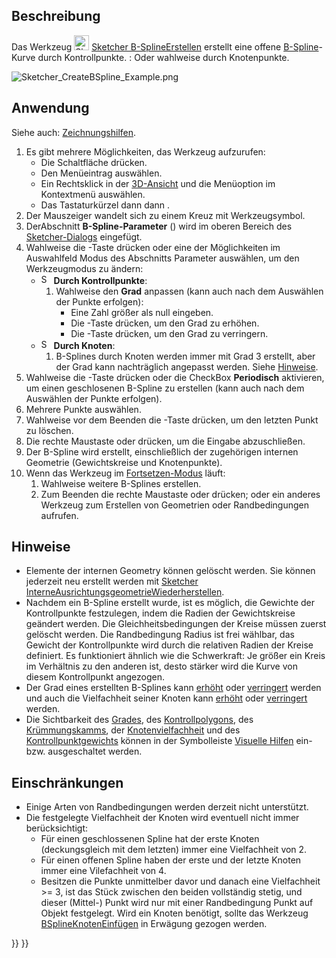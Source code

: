 <languages/>

{{Docnav/de
|[[Sketcher_CreateArcSlot/de|BogennutErstellen]]
|[[Sketcher_CreatePeriodicBSpline/de|GeschlossenenB-SplineDurchKontrollpunkteErstellen]]
|[[Sketcher_Workbench/de|Sketcher]]
|IconL=Sketcher_CreateArcSlot.svg
|IconR=Sketcher_CreatePeriodicBSpline.svg
|IconC=Workbench_Sketcher.svg
}}

{{GuiCommand/de
|Name=Sketcher CreateBSpline
|Name/de=Sketcher B-SplineErstellen
|MenuLocation=Skizze → Geometrien → B-Spline
|Workbenches=[[Sketcher_Workbench/de|Sketcher]]
|Shortcut={{KEY|G}} {{KEY|B}} {{KEY|B}}
|Version=0.17
|SeeAlso=[[Sketcher_CreatePeriodicBSpline/de|Sketcher GeschlossenenB-SplineErstellen]]
}}

<span id="Description"></span>
==Beschreibung==

Das Werkzeug [[Image:Sketcher_CreateBSpline.svg|24px]] [[Sketcher_CreateBSpline/de|Sketcher B-SplineErstellen]] erstellt eine offene [[B-Splines/de|B-Spline]]-Kurve durch Kontrollpunkte. {{Version/de|1.0}}: Oder wahlweise durch Knotenpunkte.

[[Image:Sketcher_CreateBSpline_Example.png]]
{{Caption|Eine B-Spline-Kurve (weiß), festgelegt durch 4 Kontrollpunkte.<br>
Das Kontrollpolygon (grün) verbindet die Kontrollpunkte (markiert mit dunkelgelben Gewichtskreisen).<br>
Die Zahl 3 (grün, ohne Klammern) in der Mitte repräsentiert den [[Sketcher_BSplineIncreaseDegree/de#Beschreibung|Grad]] des B-Splines.<br>
Die Zahlen (1) und (4) (grün, in runden Klammern) repräsentieren die [[Sketcher_BSplineDecreaseKnotMultiplicity/de#Beschreibung|Vielfachheit]] der Knotenpunkte.<br>
Die Zahlen [1.00] (grün, in eckigen Klammern) repräsentieren die Gewichte der Kontrollpunkte.}}

<span id="Usage"></span>
==Anwendung==

Siehe auch: [[Sketcher_Workbench/de#Zeichnungshilfen|Zeichnungshilfen]].

# Es gibt mehrere Möglichkeiten, das Werkzeug aufzurufen:
#* Die Schaltfläche {{Button|[[Image:Sketcher_CreateBSpline.svg|16px]] [[Sketcher_CreateBSpline/de|B-Spline]]}} drücken.
#* Den Menüeintrag {{MenuCommand|Skizze → Geometrien → [[Image:Sketcher_CreateBSpline.svg|16px]] B-Spline}} auswählen.
#* Ein Rechtsklick in der [[3D_View/de|3D-Ansicht]] und die Menüoption {{MenuCommand|[[Image:Sketcher_CreateBSpline.svg|16px]] B-Spline}} im Kontextmenü auswählen. {{Version/de|1.0}}
#* Das Tastaturkürzel {{KEY|G}} dann {{KEY|B}} dann {{KEY|B}}.
# Der Mauszeiger wandelt sich zu einem Kreuz mit Werkzeugsymbol.
# DerAbschnitt '''B-Spline-Parameter''' ({{Version/de|1.0}})  wird im oberen Bereich des [[Sketcher_Dialog/de|Sketcher-Dialogs]] eingefügt.
# Wahlweise die {{KEY|M}}-Taste drücken oder eine der Möglichkeiten im Auswahlfeld Modus des Abschnitts Parameter auswählen, um den Werkzeugmodus zu ändern:
#* [[Image:Sketcher_CreateBSpline.svg|16px]] '''Durch Kontrollpunkte''':
#*# Wahlweise den '''Grad''' anpassen (kann auch nach dem Auswählen der Punkte erfolgen):
#*#* Eine Zahl größer als null eingeben.
#*#* Die {{KEY|U}}-Taste drücken, um den Grad zu erhöhen.
#*#* Die {{KEY|J}}-Taste drücken, um den Grad zu verringern.
#* [[Image:Sketcher_CreateBSplineByInterpolation.svg|16px]] '''Durch Knoten''': {{Version/de|1.0}}
#*# B-Splines durch Knoten werden immer mit Grad 3 erstellt, aber der Grad kann nachträglich angepasst werden. Siehe [[#Hinweise|Hinweise]].
# Wahlweise die {{KEY|R}}-Taste drücken oder die CheckBox  '''Periodisch''' aktivieren, um einen geschlosenen B-Spline zu erstellen (kann auch nach dem Auswählen der Punkte erfolgen). {{Version/de|1.0}}
# Mehrere Punkte auswählen.
# Wahlweise vor dem Beenden die {{KEY|F}}-Taste drücken,  um den letzten Punkt zu löschen.
# Die rechte Maustaste oder {{KEY|Esc}} drücken, um die Eingabe abzuschließen.
# Der B-Spline wird erstellt, einschließlich der zugehörigen internen Geometrie (Gewichtskreise und Knotenpunkte).
# Wenn das Werkzeug im [[Sketcher_Workbench/de#Fortsetzen-Modi|Fortsetzen-Modus]] läuft:
## Wahlweise weitere B-Splines erstellen.
## Zum Beenden die rechte Maustaste oder {{KEY|Esc}} drücken; oder ein anderes Werkzeug zum Erstellen von Geometrien oder Randbedingungen aufrufen.

<span id="Notes"></span>
==Hinweise==

* Elemente der internen Geometry können gelöscht werden. Sie können jederzeit neu erstellt werden mit [[Sketcher_RestoreInternalAlignmentGeometry/de|Sketcher InterneAusrichtungsgeometrieWiederherstellen]].
* Nachdem ein B-Spline erstellt wurde, ist es möglich, die Gewichte der Kontrollpunkte festzulegen, indem die Radien der Gewichtskreise geändert werden. Die Gleichheitsbedingungen der Kreise müssen zuerst gelöscht werden. Die Randbedingung Radius ist frei wählbar, das Gewicht der Kontrollpunkte wird durch die relativen Radien der Kreise definiert. Es funktioniert ähnlich wie die Schwerkraft: Je größer ein Kreis im Verhältnis zu den anderen ist, desto stärker wird die Kurve von diesem Kontrollpunkt angezogen.
* Der Grad eines erstellten B-Splines kann [[Sketcher_BSplineIncreaseDegree/de|erhöht]] oder [[Sketcher_BSplineDecreaseDegree/de|verringert]] werden und auch die Vielfachheit seiner Knoten kann [[Sketcher_BSplineIncreaseKnotMultiplicity/de|erhöht]] oder [[Sketcher_BSplineIncreaseKnotMultiplicity/de|verringert]] werden.
* Die Sichtbarkeit des [[Sketcher_BSplineDegree/de|Grades]], des [[Sketcher_BSplinePolygon/de|Kontrollpolygons]], des [[Sketcher_BSplineComb/de|Krümmungskamms]], der [[Sketcher_BSplineKnotMultiplicity/de|Knotenvielfachheit]] und des [[Sketcher_BSplinePoleWeight/de|Kontrollpunktgewichts]] können in der Symbolleiste [[Sketcher_Workbench/de#Visuelle Hilfen|Visuelle Hilfen]] ein- bzw. ausgeschaltet werden.

<span id="Limitations"></span>
==Einschränkungen==

* Einige Arten von Randbedingungen werden derzeit nicht unterstützt.
* Die festgelegte Vielfachheit der Knoten wird eventuell nicht immer berücksichtigt:
** Für einen geschlossenen Spline hat der erste Knoten (deckungsgleich mit dem letzten) immer eine Vielfachheit von 2.
** Für einen offenen Spline haben der erste und der letzte Knoten immer eine Vilefachheit von 4.
** Besitzen die Punkte unmittelber davor und danach eine Vielfachheit >= 3, ist das Stück zwischen den beiden vollständig stetig, und dieser (Mittel-) Punkt wird nur mit einer Randbedingung Punkt auf Objekt festgelegt. Wird ein Knoten benötigt, sollte das Werkzeug [[Sketcher_BSplineInsertKnot/de|BSplineKnotenEinfügen]] in Erwägung gezogen werden.


{{Docnav/de
|[[Sketcher_CreateArcSlot/de|BogennutErstellen]]
|[[Sketcher_CreatePeriodicBSpline/de|GeschlossenenB-SplineDurchKontrollpunkteErstellen]]
|[[Sketcher_Workbench/de|Sketcher]]
|IconL=Sketcher_CreateArcSlot.svg
|IconR=Sketcher_CreatePeriodicBSpline.svg
|IconC=Workbench_Sketcher.svg
}}

{{Sketcher_Tools_navi{{#translation:}}}}
{{Userdocnavi{{#translation:}}}}